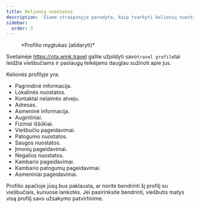 ```yaml
---
title: Kelionių nuostatos
description: 'Šiame straipsnyje parodyta, kaip tvarkyti kelionių nuostatas „Wink“'
sidebar:
  order: 3
---
```


<figure>
  <CloudinaryImage width="350" height="404" resize="scale" quality="best" alt="Paskyros mygtukas, kai autentifikuojama" src="academy/account-button-auth-open" errorImage="noimage_opaque_nyrtl0.png" />

  <figcaption>*Profilio mygtukas (atidaryti)*</figcaption>
</figure>


Svetainėje https://ota.wink.travel galite užpildyti savo`travel profile`tai leidžia viešbučiams ir paslaugų teikėjams daugiau sužinoti apie jus.

Kelionės profilyje yra:

* Pagrindinė informacija.
* Lokalinės nuostatos.
* Kontaktai nelaimės atveju.
* Adresas.
* Asmeninė informacija.
* Augintiniai.
* Fiziniai iššūkiai.
* Viešbučio pageidavimai.
* Patogumo nuostatos.
* Saugos nuostatos.
* Įmonių pageidavimai.
* Negalios nuostatos.
* Kambario pageidavimai.
* Kambario patogumų pageidavimai.
* Asmeniniai pageidavimai.

Profilio apačioje jūsų bus paklausta, ar norite bendrinti šį profilį su viešbučiais, kuriuose lankotės. Jei pasirinksite bendrinti, viešbutis matys visą profilį savo užsakymo patvirtinime.

